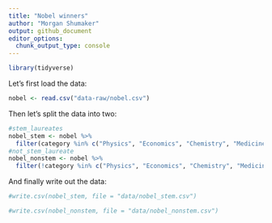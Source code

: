 ```yaml
---
title: "Nobel winners"
author: "Morgan Shumaker"
output: github_document
editor_options: 
  chunk_output_type: console
---
```


```r
library(tidyverse)
```

Let's first load the data:

```r
nobel <- read.csv("data-raw/nobel.csv")
```

Then let's split the data into two:

```r
#stem_laureates
nobel_stem <- nobel %>%
  filter(category %in% c("Physics", "Economics", "Chemistry", "Medicine"))
#not_stem_laureate
nobel_nonstem <- nobel %>%
  filter(!category %in% c("Physics", "Economics", "Chemistry", "Medicine"))
```

And finally write out the data:

```r
#write.csv(nobel_stem, file = "data/nobel_stem.csv")
```

```r
#write.csv(nobel_nonstem, file = "data/nobel_nonstem.csv")
```

